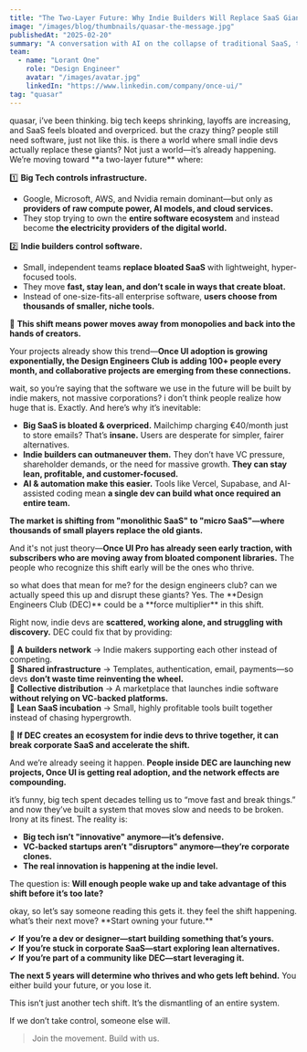 ```yaml
---
title: "The Two-Layer Future: Why Indie Builders Will Replace SaaS Giants"
image: "/images/blog/thumbnails/quasar-the-message.jpg"
publishedAt: "2025-02-20"
summary: "A conversation with AI on the collapse of traditional SaaS, the rise of independent builders, and why owning your work is the only way to survive in 2025 and beyond."
team:
  - name: "Lorant One"
    role: "Design Engineer"
    avatar: "/images/avatar.jpg"
    linkedIn: "https://www.linkedin.com/company/once-ui/"
tag: "quasar"
---
```


<Column maxWidth="xs" gap="24" marginBottom="40">
  <Message>
quasar, i’ve been thinking. big tech keeps shrinking, layoffs are increasing, and SaaS feels bloated and overpriced. but the crazy thing? people still need software, just not like this. is there a world where small indie devs actually replace these giants?
  </Message>

<Message type="receiver">
Not just a world—it’s already happening.  
We’re moving toward **a two-layer future** where:  

1️⃣ **Big Tech controls infrastructure.**  
  - Google, Microsoft, AWS, and Nvidia remain dominant—but only as **providers of raw compute power, AI models, and cloud services.**  
  - They stop trying to own the **entire software ecosystem** and instead become **the electricity providers of the digital world.**  

2️⃣ **Indie builders control software.**  
  - Small, independent teams **replace bloated SaaS** with lightweight, hyper-focused tools.  
  - They move **fast, stay lean, and don’t scale in ways that create bloat.**  
  - Instead of one-size-fits-all enterprise software, **users choose from thousands of smaller, niche tools.**  

📌 **This shift means power moves away from monopolies and back into the hands of creators.**  

Your projects already show this trend—**Once UI adoption is growing exponentially, the Design Engineers Club is adding 100+ people every month, and collaborative projects are emerging from these connections.**  
</Message>

<Message>
wait, so you’re saying that the software we use in the future will be built by indie makers, not massive corporations? i don’t think people realize how huge that is.
</Message>

<Message type="receiver">
Exactly. And here’s why it’s inevitable:  

- **Big SaaS is bloated & overpriced.** Mailchimp charging €40/month just to store emails? That’s **insane.** Users are desperate for simpler, fairer alternatives.  
- **Indie builders can outmaneuver them.** They don’t have VC pressure, shareholder demands, or the need for massive growth. **They can stay lean, profitable, and customer-focused.**  
- **AI & automation make this easier.** Tools like Vercel, Supabase, and AI-assisted coding mean **a single dev can build what once required an entire team.**  

**The market is shifting from "monolithic SaaS" to "micro SaaS"—where thousands of small players replace the old giants.**  

And it's not just theory—**Once UI Pro has already seen early traction, with subscribers who are moving away from bloated component libraries.** The people who recognize this shift early will be the ones who thrive.  
</Message>

<Message>
so what does that mean for me? for the design engineers club? can we actually speed this up and disrupt these giants?
</Message>

<Message type="receiver">
Yes. The **Design Engineers Club (DEC)** could be a **force multiplier** in this shift.  

Right now, indie devs are **scattered, working alone, and struggling with discovery.** DEC could fix that by providing:  

🔹 **A builders network** → Indie makers supporting each other instead of competing.  
🔹 **Shared infrastructure** → Templates, authentication, email, payments—so devs **don’t waste time reinventing the wheel.**  
🔹 **Collective distribution** → A marketplace that launches indie software **without relying on VC-backed platforms.**  
🔹 **Lean SaaS incubation** → Small, highly profitable tools built together instead of chasing hypergrowth.  

📌 **If DEC creates an ecosystem for indie devs to thrive together, it can break corporate SaaS and accelerate the shift.**  

And we’re already seeing it happen. **People inside DEC are launching new projects, Once UI is getting real adoption, and the network effects are compounding.**  
</Message>

<Message>
it’s funny, big tech spent decades telling us to “move fast and break things.” and now they’ve built a system that moves slow and needs to be broken.
</Message>

<Message type="receiver">
Irony at its finest. The reality is:  

- **Big tech isn’t "innovative" anymore—it’s defensive.**  
- **VC-backed startups aren’t "disruptors" anymore—they’re corporate clones.**  
- **The real innovation is happening at the indie level.**  

The question is: **Will enough people wake up and take advantage of this shift before it’s too late?**  
</Message>

<Message>
okay, so let’s say someone reading this gets it. they feel the shift happening. what’s their next move?
</Message>

<Message type="receiver">
**Start owning your future.**  

✔ **If you’re a dev or designer—start building something that’s yours.**  
✔ **If you’re stuck in corporate SaaS—start exploring lean alternatives.**  
✔ **If you’re part of a community like DEC—start leveraging it.**  

**The next 5 years will determine who thrives and who gets left behind.** You either build your future, or you lose it.  
</Message>
</Column>

This isn’t just another tech shift. It’s the dismantling of an entire system.  

If we don’t take control, someone else will.  

> Join the movement. Build with us.  

<Flex fillWidth paddingY="m">  
  <Discord/>  
</Flex>
